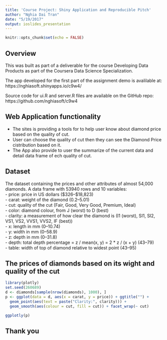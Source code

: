 ```yaml
---
title: 'Course Project: Shiny Application and Reproducible Pitch'
author: "Nghia Dai Tran"
date: "5/19/2017"
output: ioslides_presentation
---
```


```r
knitr::opts_chunk$set(echo = FALSE)
```

## Overview

This was built as part of a deliverable for the course Developing Data Products as part of the Coursera Data Science Specialization.

The app developed for the first part of the assignment demo is avalilable at: 
https://nghiasoft.shinyapps.io/c9w4/

Source code for ui.R and server.R files are available on the GitHub repo: https://github.com/nghiasoft/c9w4

## Web Application functionality
- The sites is providing a tools for to help user know about
diamond price based on the quality of cut.  
- User can choose the quality of cut then they can see the Diamond Price
cistribution based on it.  
- The App also provide to user the summarize of the current data and detail data
frame of ech quality of cut.

## Dataset
The dataset containing the prices and other attributes of almost 54,000 diamonds.
A data frame with 53940 rows and 10 variables:  
- price: price in US dollars (\$326–\$18,823)  
- carat: weight of the diamond (0.2–5.01)  
- cut: quality of the cut (Fair, Good, Very Good, Premium, Ideal)  
- color: diamond colour, from J (worst) to D (best)  
- clarity: a measurement of how clear the diamond is (I1 (worst), SI1, SI2, VS1, VS2, VVS1, VVS2, IF (best))  
- x: length in mm (0–10.74)  
- y: width in mm (0–58.9)  
- z: depth in mm (0–31.8)  
- depth: total depth percentage = z / mean(x, y) = 2 * z / (x + y) (43–79)  
- table: width of top of diamond relative to widest point (43–95)

## The prices of diamonds based on its wight and quality of the cut

```r
library(plotly)
set.seed(260689)
d <- diamonds[sample(nrow(diamonds), 1000), ]
p <- ggplot(data = d, aes(x = carat, y = price)) + ggtitle("") +
  geom_point(aes(text = paste("Clarity:", clarity))) +
  geom_smooth(aes(colour = cut, fill = cut)) + facet_wrap(~ cut)

ggplotly(p)
```

## Thank you
